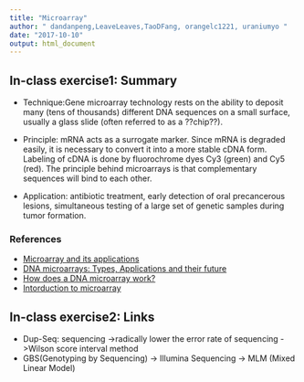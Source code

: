 ```yaml
---
title: "Microarray"
author: " dandanpeng,LeaveLeaves,TaoDFang, orangelc1221, uraniumyo "
date: "2017-10-10"
output: html_document
---
```

## In-class exercise1: Summary

- Technique:Gene microarray technology rests on the ability to deposit many (tens of thousands) different DNA sequences on a small surface, usually a glass slide (often referred to as a ??chip??). 

- Principle: mRNA acts as a surrogate marker. Since mRNA is degraded easily, it is necessary to convert it into a more stable cDNA form. Labeling of cDNA is done by fluorochrome dyes Cy3 (green) and Cy5 (red). The principle behind microarrays is that complementary sequences will bind to each other.

- Application: antibiotic treatment, early detection of oral precancerous lesions, simultaneous testing of a large set of genetic samples during tumor formation.

### References
- [Microarray and its applications](https://www.ncbi.nlm.nih.gov/pmc/articles/PMC3467903/)
- [DNA microarrays: Types, Applications and their future](https://www.ncbi.nlm.nih.gov/pmc/articles/PMC4011503/)
- [How does a DNA microarray work?](https://www.youtube.com/watch?v=pWk_zBpKt_w)
- [Intorduction to microarray](http://www.premierbiosoft.com/tech_notes/microarray.html)

## In-class exercise2: Links

- Dup-Seq: sequencing ->radically lower the error rate of sequencing ->Wilson score interval method
- GBS(Genotyping by Sequencing) -> Illumina Sequencing -> MLM (Mixed Linear Model)
